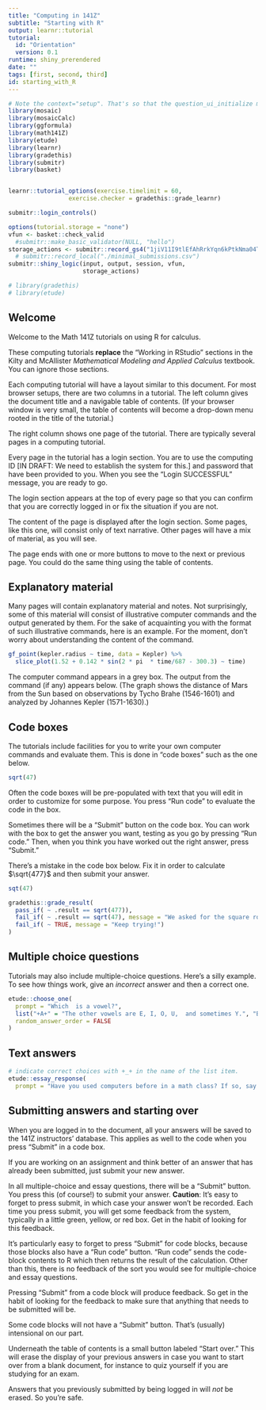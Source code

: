 ```yaml
---
title: "Computing in 141Z"
subtitle: "Starting with R"
output: learnr::tutorial
tutorial:
  id: "Orientation"
  version: 0.1
runtime: shiny_prerendered
date: ""
tags: [first, second, third]
id: starting_with_R
---
```


```r
# Note the context="setup". That's so that the question_ui_initialize methods from etude will be registered.
library(mosaic)
library(mosaicCalc)
library(ggformula)
library(math141Z)
library(etude)
library(learnr)
library(gradethis)
library(submitr)
library(basket)


learnr::tutorial_options(exercise.timelimit = 60,
                 exercise.checker = gradethis::grade_learnr)
```

```r
submitr::login_controls()
```

```r
options(tutorial.storage = "none")
vfun <- basket::check_valid
  #submitr::make_basic_validator(NULL, "hello")
storage_actions <- submitr::record_gs4("1jiV11I9tlEfAhRrkYqn6kPtkNma04TEpSCk-XMSuIRM", "statprep.annie@gmail.com", vfun)
  # submitr::record_local("./minimal_submissions.csv")
submitr::shiny_logic(input, output, session, vfun,
                     storage_actions)
```

```r
# library(gradethis)
# library(etude)
```

## Welcome

Welcome to the Math 141Z tutorials on using R for calculus.

These computing tutorials **replace** the "Working in RStudio" sections in the Kilty and McAllister *Mathematical Modeling and Applied Calculus* textbook. You can ignore those sections.

Each computing tutorial will have a layout similar to this document. For most browser setups, there are two columns in a tutorial. The left column gives the document title and a navigable table of contents. (If your browser window is very small, the table of contents will become a drop-down menu rooted in the title of the tutorial.)

The right column shows one page of the tutorial. There are typically several pages in a computing tutorial.

Every page in the tutorial has a login section. You are to use the computing ID [IN DRAFT: We need to establish the system for this.] and password that have been provided to you. When you see the "Login SUCCESSFUL" message, you are ready to go.

The login section appears at the top of every page so that you can confirm that you are correctly logged in or fix the situation if you are not. 

The content of the page is displayed after the login section. Some pages, like this one, will consist only of text narrative. Other pages will have a mix of material, as you will see.

The page ends with one or more buttons to move to the next or previous page. You could do the same thing using the table of contents. 

## Explanatory material

Many pages will contain explanatory material and notes. Not  surprisingly, some of this material will consist of illustrative  computer commands and the output generated by them. For the sake of acquainting you with the format of such illustrative commands, here is an example. For the moment, don't worry about understanding the content of the command.

```r
gf_point(kepler.radius ~ time, data = Kepler) %>%
  slice_plot(1.52 + 0.142 * sin(2 * pi  * time/687 - 300.3) ~ time)
```

The computer command appears in a grey box. The output from the command (if any) appears below. (The graph shows the distance of Mars from the Sun based on observations by Tycho Brahe (1546-1601) and analyzed by Johannes Kepler (1571-1630).)

## Code boxes

The tutorials include facilities for you to write your own computer commands and evaluate them. This is done in "code boxes" such as the one below.

```r
sqrt(47)
```

Often the code boxes will be pre-populated with text that you will edit in order to customize for some purpose. You press "Run code"  to evaluate the code in the box.


Sometimes there will be a "Submit" button on the code box. You can work with the box to get the answer you want, testing as you go by pressing "Run code." Then, when you think you have worked out the right answer, press "Submit." 

There's a mistake in the code box below. Fix it in order to calculate $\sqrt{477}$ and then submit your answer.


```r
sqt(47)
```

```r
gradethis::grade_result(
  pass_if( ~ .result == sqrt(477)),
  fail_if( ~ .result == sqrt(47), message = "We asked for the square root of 477. You need to do some more editing."),
  fail_if( ~ TRUE, message = "Keep trying!")
)
```

## Multiple choice questions

Tutorials may also include multiple-choice questions. Here's a silly example.  To see how things work, give an *incorrect* answer and then a correct one.

```r
etude::choose_one(
  prompt = "Which  is a vowel?",
  list("+A+" = "The other vowels are E, I, O, U,  and sometimes Y.", "B" = "B is a consonant, not a vowel.", "C" = "C is a consonant."),
  random_answer_order = FALSE
)
```

##  Text answers

```r
# indicate correct choices with +_+ in the name of the list item.
etude::essay_response(
  prompt = "Have you used computers before in a math class? If so, say what language was used.")
```

## Submitting answers and starting over

When you are logged in to the document, all your answers will be saved to the 141Z instructors' database. This applies as well to the code when you press "Submit" in a code box.

If you are working on an assignment and think better of an answer that has already been submitted, just submit your new answer.

In all multiple-choice and essay questions, there will be a "Submit" button. You press this (of course!) to submit your answer. **Caution**: It's easy to forget to press submit, in which case your answer won't  be recorded. Each time you  press submit, you will get some feedback from the system, typically in a little green, yellow, or red box. Get in the habit of looking for this feedback. 

It's particularly easy to forget to press "Submit" for code blocks, because those blocks also have a "Run code" button. "Run code" sends the code-block contents to R which then returns the result of the calculation. Other than this, there is no feedback of the sort you would see for multiple-choice and essay questions. 

Pressing "Submit" from a code block will produce feedback. So get in the habit of looking for the feedback to make sure that anything that needs to be submitted will be.

Some code blocks will not have a "Submit" button. That's (usually) intensional on our part.

Underneath the table of contents is a small button labeled "Start over." This will erase the display of your previous answers in case you want to start over from a blank document, for instance to quiz yourself if you are studying for an exam.

Answers that you previously submitted by being logged in will *not* be erased. So you're safe.


